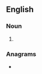 {{also|clôtures|clôturés}}
==English==

===Noun===
{{head|en|noun plural form}}

# {{plural of|cloture|lang=en}}

===Anagrams===
* {{anagrams|en|Coulters|clouters|coulters|lectours}}